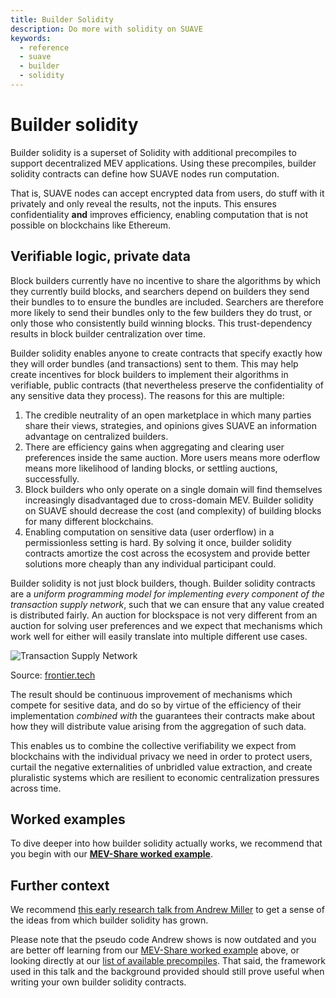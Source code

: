 ```yaml
---
title: Builder Solidity
description: Do more with solidity on SUAVE
keywords:
  - reference
  - suave
  - builder
  - solidity
---
```



# Builder solidity

Builder solidity is a superset of Solidity with additional precompiles to support decentralized MEV applications. Using these precompiles, builder solidity contracts can define how SUAVE nodes run computation. 

That is, SUAVE nodes can accept encrypted data from users, do stuff with it privately and only reveal the results, not the inputs. This ensures confidentiality **and** improves efficiency, enabling computation that is not possible on blockchains like Ethereum.

## Verifiable logic, private data

Block builders currently have no incentive to share the algorithms by which they currently build blocks, and searchers depend on builders they send their bundles to to ensure the bundles are included. Searchers are therefore more likely to send their bundles only to the few builders they do trust, or only those who consistently build winning blocks. This trust-dependency results in block builder centralization over time.

Builder solidity enables anyone to create contracts that specify exactly how they will order bundles (and transactions) sent to them. This may help create incentives for block builders to implement their algorithms in verifiable, public contracts (that nevertheless preserve the confidentiality of any sensitive data they process). The reasons for this are multiple:

1. The credible neutrality of an open marketplace in which many parties share their views, strategies, and opinions gives SUAVE an information advantage on centralized builders.
2. There are efficiency gains when aggregating and clearing user preferences inside the same auction. More users means more oderflow means more likelihood of landing blocks, or settling auctions, successfully.
3. Block builders who only operate on a single domain will find themselves increasingly disadvantaged due to cross-domain MEV. Builder solidity on SUAVE should decrease the cost (and complexity) of building blocks for many different blockchains.
4. Enabling computation on sensitive data (user orderflow) in a permissionless setting is hard. By solving it once, builder solidity contracts amortize the cost across the ecosystem and provide better solutions more cheaply than any individual participant could.

Builder solidity is not just block builders, though. Builder solidity contracts are a _uniform programming model for implementing every component of the transaction supply network_, such that we can ensure that any value created is distributed fairly. An auction for blockspace is not very different from an auction for solving user preferences and we expect that mechanisms which work well for either will easily translate into multiple different use cases.

<AlignItems horizontal="center" vertical="center" sideMargin={0}>
<div>
  <img alt="Transaction Supply Network" src={require('/static/img/tx_supply_network.png').default} />
</div>
</AlignItems>

<p style={{fontSize: 14 + 'px', marginTop: 10 + 'px', color: '#BCC1CD'}}>Source: <a style={{fontSize: 14 + 'px', marginTop: 10 + 'px', color: '#BCC1CD', textDecoration: 'underline'}} href="https://frontier.tech/infinite-games" tagret="_blank" rel="noreferrer">frontier.tech</a></p>

The result should be continuous improvement of mechanisms which compete for sesitive data, and do so by virtue of the efficiency of their implementation _combined with_ the guarantees their contracts make about how they will distribute value arising from the aggregation of such data.

This enables us to combine the collective verifiability we expect from blockchains with the individual privacy we need in order to protect users, curtail the negative externalities of unbridled value extraction, and create pluralistic systems which are resilient to economic centralization pressures across time. 

## Worked examples

To dive deeper into how builder solidity actually works, we recommend that you begin with our **[MEV-Share worked example](/technical-details/builder-solidity/worked-examples/mev-share)**.

## Further context

We recommend [this early research talk from Andrew Miller](https://youtu.be/DhsDFKnHPa0?t=344) to get a sense of the ideas from which builder solidity has grown.

Please note that the pseudo code Andrew shows is now outdated and you are better off learning from our [MEV-Share worked example](/technical-details/builder-solidity/worked-examples/mev-share) above, or looking directly at our [list of available precompiles](/technical-details/precompiles). That said, the framework used in this talk and the background provided should still prove useful when writing your own builder solidity contracts.
